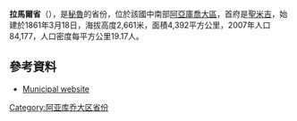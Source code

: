 '''拉馬爾省'''（{{lang-es|Provincia de La Mar}}），是[[秘魯|秘魯]]的省份，位於該國中南部[[阿亞庫喬大區|阿亞庫喬大區]]，首府是[[聖米吉_(拉馬爾省)|聖米吉]]，始建於1861年3月18日，海拔高度2,661米，面積4,392平方公里，2007年人口84,177，人口密度每平方公里19.17人。

==參考資料==
* {{es icon}} [http://www.munilamar.gob.pe/ Municipal website] {{Wayback|url=http://www.munilamar.gob.pe/ |date=20201127162423 }}

{{coord|13.012606|S|73.980964|W|type:adm2nd_source:itwiki|display=title}}

{{秘魯省份|state=collapsed}}
{{秘鲁行政区划小作品}}
[[Category:阿亚库乔大区省份|Category:阿亚库乔大区省份]]
